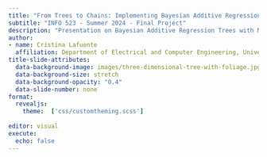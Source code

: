 ```yaml
---
title: "From Trees to Chains: Implementing Bayesian Additive Regression with MCMC"
subtitle: "INFO 523 - Summer 2024 - Final Project"
description: "Presentation on Bayesian Additive Regression Trees with MCMC"
author: 
- name: Cristina Lafuente
  affiliation: Department of Electrical and Computer Engineering, University of Arizona
title-slide-attributes:
  data-background-image: images/three-dimensional-tree-with-foliage.jpg
  data-background-size: stretch
  data-background-opacity: "0.4"
  data-slide-number: none
format:
  revealjs:
    theme:  ['css/customtheming.scss']
  
editor: visual
execute:
  echo: false
---
```


